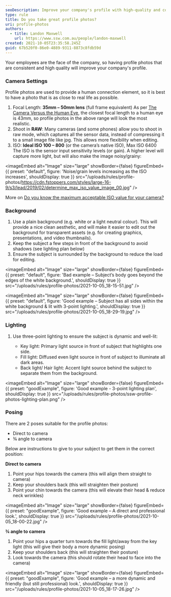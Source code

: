 ```yaml
---
seoDescription: Improve your company's profile with high-quality and consistent employee photos that provide a human connection element.
type: rule
title: Do you take great profile photos?
uri: profile-photos
authors:
  - title: Landon Maxwell
    url: https://www.ssw.com.au/people/landon-maxwell
created: 2021-10-05T23:35:58.245Z
guid: 67b520f0-86e0-4889-9311-8873c8fdb59d
---
```


Your employees are the face of the company, so having profile photos that are consistent and high quality will improve your company's profile.

### Camera Settings

Profile photos are used to provide a human connection element, so it is best to have a photo that is as close to real life as possible.

1. Focal Length: **35mm – 50mm lens** (full frame equivalent)
   As per [The Camera Versus the Human Eye](https://petapixel.com/2012/11/17/the-camera-versus-the-human-eye/), the closest focal length to a human eye is 43mm, so profile photos in the above range will look the most realistic.
2. Shoot in **RAW**: Many cameras (and some phones) allow you to shoot in raw mode, which captures all the sensor data, instead of compressing it to a small image file like jpg. This allows more flexibility when editing.
3. ISO: **Ideal ISO 100 – 800** (or the camera’s native ISO), Max ISO 6400
   The ISO is the sensor input sensitivity levels (or gain). A higher level will capture more light, but will also make the image noisy/grainy:


<imageEmbed
  alt="Image"
  size="large"
  showBorder={false}
  figureEmbed={{
    preset: "default",
    figure: 'Noise/grain levels increasing as the ISO increases',
    shouldDisplay: true
  }}
  src="/uploads/rules/profile-photos/https://cdn.fstoppers.com/styles/large-16-9/s3/lead/2019/02/determine_max_iso_value_image_00.jpg"
/>

More on [Do you know the maximum acceptable ISO value for your camera?
](https://fstoppers.com/education/do-you-know-maximum-acceptable-iso-value-your-camera-338275)

### Background

1. Use a plain background (e.g. white or a light neutral colour).
   This will provide a nice clean aesthetic, and will make it easier to edit out the background for transparent assets (e.g. for creating graphics, presentations, and video thumbnails).
2. Keep the subject a few steps in front of the background to avoid shadows (see lighting plan below)
3. Ensure the subject is surrounded by the background to reduce the load for editing.


<imageEmbed
  alt="Image"
  size="large"
  showBorder={false}
  figureEmbed={{
    preset: "default",
    figure: 'Bad example – Subject’s body goes beyond the edges of the white background.',
    shouldDisplay: true
  }}
  src="/uploads/rules/profile-photos/2021-10-05_18-15-51.jpg"
/>


<imageEmbed
  alt="Image"
  size="large"
  showBorder={false}
  figureEmbed={{
    preset: "default",
    figure: 'Good example – Subject has all sides within the white background & lit with 3-point lighting.',
    shouldDisplay: true
  }}
  src="/uploads/rules/profile-photos/2021-10-05_18-29-19.jpg"
/>

### Lighting

1. Use three-point lighting to ensure the subject is dynamic and well-lit:

   - Key light: Primary light source in front of subject that highlights one side.
   - Fill light: Diffused even light source in front of subject to illuminate all dark areas.
   - Back light/ Hair light: Accent light source behind the subject to separate them from the background.

<imageEmbed
  alt="Image"
  size="large"
  showBorder={false}
  figureEmbed={{
    preset: "goodExample",
    figure: 'Good example - 3-point lighting plan',
    shouldDisplay: true
  }}
  src="/uploads/rules/profile-photos/ssw-profile-photos-lighting-plan.png"
/>

### Posing

There are 2 poses suitable for the profile photos:

- Direct to camera
- ¾ angle to camera

Below are instructions to give to your subject to get them in the correct position:

**Direct to camera**

1. Point your hips towards the camera (this will align them straight to camera)
2. Keep your shoulders back (this will straighten their posture)
3. Point your chin towards the camera (this will elevate their head & reduce neck wrinkles)

<imageEmbed
  alt="Image"
  size="large"
  showBorder={false}
  figureEmbed={{
    preset: "goodExample",
    figure: 'Good example – A direct and professional look.',
    shouldDisplay: true
  }}
  src="/uploads/rules/profile-photos/2021-10-05_18-00-22.jpg"
/>

**¾ angle to camera**

1. Point your hips a quarter turn towards the fill light/away from the key light (this will give their body a more dynamic posing)
2. Keep your shoulders back (this will straighten their posture)
3. Look towards the camera (this should rotate their head to face into the camera)

<imageEmbed
  alt="Image"
  size="large"
  showBorder={false}
  figureEmbed={{
    preset: "goodExample",
    figure: 'Good example – a more dynamic and friendly (but still professional) look.',
    shouldDisplay: true
  }}
  src="/uploads/rules/profile-photos/2021-10-05_18-17-26.jpg"
/>